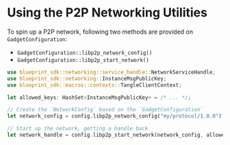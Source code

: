 # Using the P2P Networking Utilities

To spin up a P2P network, following two methods are provided on `GadgetConfiguration`:

* `GadgetConfiguration::libp2p_network_config()`
* `GadgetConfiguration::libp2p_start_network()`

```rust
use blueprint_sdk::networking::service_handle::NetworkServiceHandle;
use blueprint_sdk::networking::InstanceMsgPublicKey;
use blueprint_sdk::macros::contexts::TangleClientContext;

let allowed_keys: HashSet<InstanceMsgPublicKey> = /* ... */;

// Create the `NetworkConfig` based on the `GadgetConfiguration`
let network_config = config.libp2p_network_config("my/protocol/1.0.0")?;

// Start up the network, getting a handle back
let network_handle = config.libp2p_start_network(network_config, allowed_keys)?;
```